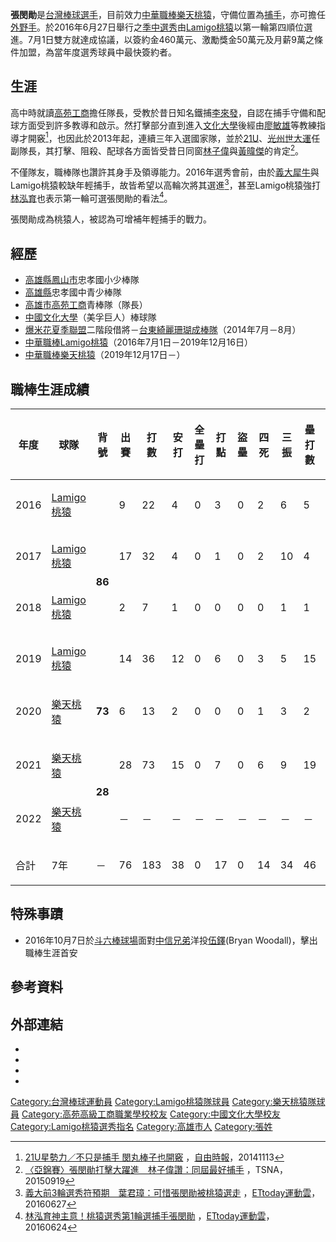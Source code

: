 {{Infobox CPBL player|
|name=張閔勛|
|image=|
|width=300|
|position=捕手、外野手|
|team=樂天桃猿|
|number=28|
|bats=右|
|throws=右|
|birthdate={{birth_date_and_age|1994|8|8|mf=y}}|
|birthplace={{TWN}}[[高雄市|高雄市]][[三民區|三民區]]|
|debutdate=7月14日
|debutyear=2016年
|debutteam=Lamigo桃猿
|statyear=2021年球季
|stat1label=打擊率
|stat1value=0.208
|stat2label=全壘打
|stat2value=0
|stat3label=打點
|stat3value=17
|stat4label=盜壘
|stat4value=0
|teams=<nowiki></nowiki>
*[[Lamigo桃猿|Lamigo桃猿]]（2016年7月1日－2019年12月16日）
*[[樂天桃猿|樂天桃猿]]（2019年12月17日－）
|awards=<nowiki></nowiki>
*3次[[台灣大賽|台灣大賽]]冠軍：2017-2019年
}}
{{世大運獎牌記錄
|項目=棒球
|a1=2015
|b1=1
|c1=
}}
'''張閔勛'''{{BD|1994年|8月8日||}}是[[台灣|台灣]][[棒球|棒球]][[選手|選手]]，目前效力[[中華職棒|中華職棒]][[樂天桃猿|樂天桃猿]]，守備位置為[[捕手|捕手]]，亦可擔任[[外野手|外野手]]。於2016年6月27日舉行之[[中華職棒歷年選秀會#職棒二十七年（2016年）|季中選秀]]由[[Lamigo桃猿|Lamigo桃猿]]以第一輪第四順位選進。7月1日雙方就達成協議，以簽約金460萬元、激勵獎金50萬元及月薪9萬之條件加盟，為當年度選秀球員中最快簽約者。

==生涯==
高中時就讀[[高苑工商|高苑工商]]擔任隊長，受教於昔日知名鐵捕[[李來發|李來發]]，自認在捕手守備和配球方面受到許多教導和啟示。然打擊部分直到進入[[文化大學|文化大學]]後經由[[廖敏雄|廖敏雄]]等教練指導才開竅<ref>[http://sports.ltn.com.tw/news/paper/829642 21U星勢力／不只是捕手 閔丸棒子也開竅] {{Wayback|url=http://sports.ltn.com.tw/news/paper/829642 |date=20160705140800 }}，[[自由時報|自由時報]]，20141113</ref>，也因此於2013年起，連續三年入選國家隊，並於[[2014年21U世界盃棒球賽|21U]]、[[2015年夏季世界大學運動會棒球比賽|光州世大運]]任副隊長，其打擊、阻殺、配球各方面皆受昔日同窗[[林子偉|林子偉]]與[[黃暐傑|黃暐傑]]的肯定<ref>[http://www.tsna.com.tw/index.php?q=node/65142 〈亞錦賽〉張閔勛打擊大躍進　林子偉讚：同屆最好捕手] {{Wayback|url=http://www.tsna.com.tw/index.php?q=node%2F65142 |date=20190928195549 }}，TSNA，20150919</ref>。

不僅隊友，職棒隊也讚許其身手及領導能力。2016年選秀會前，由於[[義大犀牛|義大犀牛]]與Lamigo桃猿較缺年輕捕手，故皆希望以高輪次將其選進<ref>[http://sports.ettoday.net/news/724377 義大前3輪選秀符預期　葉君璋：可惜張閔勛被桃猿選走] {{Wayback|url=http://sports.ettoday.net/news/724377 |date=20160630145112 }}，[[ETtoday_東森新聞雲|ETtoday運動雲]]，20160627</ref>，甚至Lamigo桃猿強打[[林泓育|林泓育]]也表示第一輪可選張閔勛的看法<ref>[http://sports.ettoday.net/news/722661 林泓育神主意！桃猿選秀第1輪選捕手張閔勛] {{Wayback|url=http://sports.ettoday.net/news/722661 |date=20160729051007 }}，[[ETtoday_東森新聞雲|ETtoday運動雲]]，20160624</ref>。

張閔勛成為桃猿人，被認為可增補年輕捕手的戰力。

==經歷==
*[[高雄縣|高雄縣]][[鳳山市|鳳山市]]忠孝國小少棒隊
*[[高雄縣|高雄縣]]忠孝國中青少棒隊
*[[高雄市私立高苑高級工商職業學校|高雄市高苑工商]]青棒隊（隊長）
*[[中國文化大學|中國文化大學]]（美孚巨人）棒球隊
*[[爆米花夏季聯盟|爆米花夏季聯盟]]二階段借將－[[台東綺麗珊瑚成棒隊|台東綺麗珊瑚成棒隊]]（2014年7月－8月）
*[[中華職棒|中華職棒]][[Lamigo桃猿|Lamigo桃猿]]（2016年7月1日－2019年12月16日）
*[[中華職棒|中華職棒]][[樂天桃猿|樂天桃猿]]（2019年12月17日－）

==職棒生涯成績==
{| class="wikitable" width="1000px"
|- align="center"
!年度!!球隊!!背號!!出賽!!打數!!安打!!全壘打!!打點!!盜壘!!四死!!三振!!壘打數!!雙殺打!!打擊率!!上壘率!!長打率!!OPS
|- align=center
|2016||[[Lamigo桃猿|Lamigo桃猿]]||rowspan=4|'''86'''||9||22||4||0||3||0||2||6||5||1||0.182||0.250||0.227||0.477
|- align=center
|2017||[[Lamigo桃猿|Lamigo桃猿]]||17||32||4||0||1||0||2||10||4||0||0.125||0.176||0.125||0.301
|- align=center
|2018||[[Lamigo桃猿|Lamigo桃猿]]||2||7||1||0||0||0||0||1||1||0||0.143||0.143||0.143||0.286
|- align="center"
|2019||[[Lamigo桃猿|Lamigo桃猿]]||14||36||12||0||6||0||3||5||15||1||0.333||0.375||0.417||0.792
|- align="center"
|2020||[[樂天桃猿|樂天桃猿]]||rowspan=1|'''73'''||6||13||2||0||0||0||1||3||2||0||0.154||0.214||0.154||0.286
|- align="center"
|2021||[[樂天桃猿|樂天桃猿]]||rowspan=2|'''28'''||28||73||15||0||7||0||6||9||19||1||0.205||0.263||0.260||0.523
|- align="center"
|2022||[[樂天桃猿|樂天桃猿]]||－||－||－||－||－||－||－||－||－||－||－||－||－||－
|- style="background:#B3424A;color:#FFFFFF" align="center" 
|合計||7年||－||76||183||38||0||17||0||14||34||46||3||0.208||0.261||0.251||0.512
|}

==特殊事蹟==
*2016年10月7日於[[斗六棒球場|斗六棒球場]]面對[[中信兄弟|中信兄弟]]洋投[[布賴恩·伍鐸|伍鐸]](Bryan Woodall)，擊出職棒生涯首安

== 參考資料 ==
{{Reflist}}

== 外部連結 ==
*{{Facebook page|minhsun0808}}
*{{Instagram|chang8388}}
*{{中華職棒球員資料|id=k437|name=張閔勛}}
*{{台灣棒球維基館}}
{{樂天桃猿隊球員名單}}
{{2014年第一屆U-21世界盃棒球賽中華成棒代表隊}}
{{展逸國際行銷有限公司}}
{{DEFAULTSORT:Chang Min Hsun}}
[[Category:台灣棒球運動員|Category:台灣棒球運動員]]
[[Category:Lamigo桃猿隊球員|Category:Lamigo桃猿隊球員]]
[[Category:樂天桃猿隊球員|Category:樂天桃猿隊球員]]
[[Category:高苑高級工商職業學校校友|Category:高苑高級工商職業學校校友]]
[[Category:中國文化大學校友|Category:中國文化大學校友]]
[[Category:Lamigo桃猿選秀指名|Category:Lamigo桃猿選秀指名]]
[[Category:高雄市人|Category:高雄市人]]
[[Category:張姓|Category:張姓]]